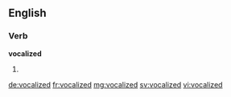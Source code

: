 ==English==

===Verb===
'''vocalized'''

# {{past of|vocalize}}

[[de:vocalized]]
[[fr:vocalized]]
[[mg:vocalized]]
[[sv:vocalized]]
[[vi:vocalized]]